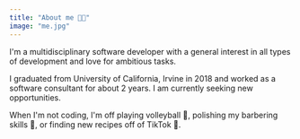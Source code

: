 ```yaml
---
title: "About me 🧑‍🍳"
image: "me.jpg"
---
```


I'm a multidisciplinary software developer with a general interest in all types of development
and love for ambitious tasks.

I graduated from University of California, Irvine in 2018 and worked as a software consultant
for about 2 years. I am currently seeking new opportunities.

When I'm not coding, I'm off playing volleyball 🏐, polishing my barbering skills 💈,
or finding new recipes off of TikTok ‍🍳.
